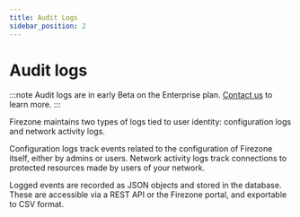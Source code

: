 ```yaml
---
title: Audit Logs
sidebar_position: 2
---
```


# Audit logs

:::note
Audit logs are in early Beta on the Enterprise plan.
[Contact us](https://www.firezone.dev/contact/sales?utm_source=docs.firezone.dev)
to learn more.
:::

Firezone maintains two types of logs tied to user identity: configuration logs
and network activity logs.

Configuration logs track events related to the configuration of Firezone
itself, either by admins or users. Network activity logs track connections to
protected resources made by users of your network.

Logged events are recorded as JSON objects and stored in the database. These
are accessible via a REST API or the Firezone portal, and exportable to CSV
format.
